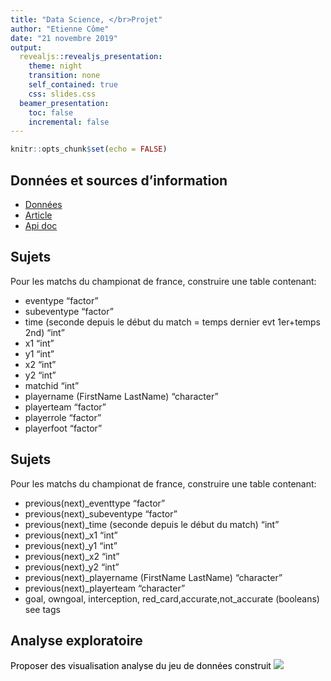 ```yaml
---
title: "Data Science, </br>Projet"
author: "Etienne Côme"
date: "21 novembre 2019"
output:
  revealjs::revealjs_presentation:
    theme: night
    transition: none
    self_contained: true
    css: slides.css
  beamer_presentation:
    toc: false
    incremental: false
---
```


```r
knitr::opts_chunk$set(echo = FALSE)
```

## Données et sources d'information

<ul>
<li> [Données](https://figshare.com/collections/Soccer_match_event_dataset/4415000/2)
<li> [Article](https://www.nature.com/articles/s41597-019-0247-7)
<li> [Api doc](https://apidocs.wyscout.com/)
</ul>

## Sujets

Pour les matchs du championat de france, construire une table contenant:
<ul>
<li> eventype "factor"
<li> subeventype "factor"
<li> time (seconde depuis le début du match = temps dernier evt 1er+temps 2nd) "int"
<li> x1 "int"
<li> y1 "int"
<li> x2 "int"
<li> y2 "int"
<li> matchid "int"
<li> playername (FirstName LastName) "character"
<li> playerteam "factor"
<li> playerrole "factor"
<li> playerfoot "factor"
</ul>

## Sujets

Pour les matchs du championat de france, construire une table contenant:
<ul>
<li> previous(next)_eventtype "factor"
<li> previous(next)_subeventype "factor"
<li> previous(next)_time (seconde depuis le début du match) "int"
<li> previous(next)_x1 "int"
<li> previous(next)_y1 "int"
<li> previous(next)_x2 "int"
<li> previous(next)_y2 "int"
<li> previous(next)_playername (FirstName LastName) "character"
<li> previous(next)_playerteam "character"
<li> goal, owngoal, interception, red_card,accurate,not_accurate (booleans) see tags
</ul>


## <span class="red">Analyse exploratoire</span>  {data-background=#ffffff}
<span style="color:#000">Proposer des visualisation analyse du jeu de données construit</span>
<img src="depay.png">
